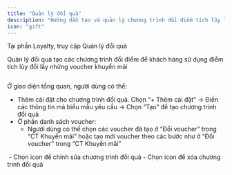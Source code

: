 ```yaml
---
title: "Quản lý đổi quà"
description: "Hướng dẫn tạo và quản lý chương trình đổi điểm tích lũy lấy voucher khuyến mãi."
icon: "gift"
---
```


Tại phần Loyalty, truy cập Quản lý đổi quà

Quản lý đổi quà tạo các chương trình đổi điểm để khách hàng sử dụng điểm tích lũy đổi lấy những voucher khuyến mãi

<Frame caption="">
  <img
    src="https://aimini-upload.sgp1.digitaloceanspaces.com/image668_cd6094cd0f.png"
    alt=""
    style={{ borderRadius:"0.5rem" }}
  />
</Frame>

Ở giao diện tổng quan, người dùng có thể:

- Thêm cài đặt cho chương trình đổi quà. Chọn “\+ Thêm cài đặt” → Điền các thông tin mà biểu mẫu yêu cầu → Chọn “Tạo” để tạo chương trình đổi quà
- Ở phần danh sách voucher:
  - Người dùng có thể chọn các voucher đã tạo ở “Đổi voucher” trong “CT Khuyến mãi” hoặc tạo mới voucher theo các bước như ở “Đổi voucher” trong “CT Khuyến mãi”

<Frame caption="">
  <img
    src="https://aimini-upload.sgp1.digitaloceanspaces.com/image669_73c540f69e.png"
    alt=""
    style={{ borderRadius:"0.5rem" }}
  />
</Frame>
- Chọn icon <Icon icon="pencil" color="#100cec" size={15} /> để chỉnh sửa chương trình đổi quà
- Chọn icon <Icon icon="trash-can" color="#ef0909" size={15} /> để xóa chương trinh đổi quà
